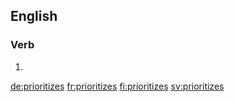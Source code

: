 ==English==

===Verb===
{{head|en|verb form}}

# {{en-third-person singular of|prioritize}}

[[de:prioritizes]]
[[fr:prioritizes]]
[[fi:prioritizes]]
[[sv:prioritizes]]